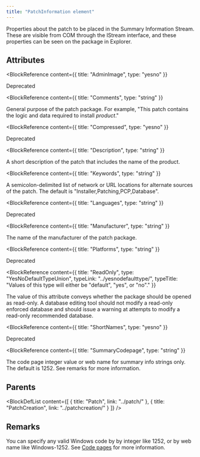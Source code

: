 ```yaml
---
title: "PatchInformation element"
---
```



Properties about the patch to be placed in the Summary Information Stream. These are visible from COM through the IStream interface, and these properties can be seen on the package in Explorer.


## Attributes

<BlockWrapper>

  <BlockReference
    content={{
      title: "AdminImage",
      type: "yesno"
    }}
  >
  Deprecated
  </BlockReference>

  <BlockReference
    content={{
      title: "Comments",
      type: "string"
    }}
  >
  General purpose of the patch package. For example, "This patch contains the logic and data required to install _product_."
  </BlockReference>

  <BlockReference
    content={{
      title: "Compressed",
      type: "yesno"
    }}
  >
  Deprecated
  </BlockReference>

  <BlockReference
    content={{
      title: "Description",
      type: "string"
    }}
  >
  A short description of the patch that includes the name of the product.
  </BlockReference>

  <BlockReference
    content={{
      title: "Keywords",
      type: "string"
    }}
  >
  A semicolon-delimited list of network or URL locations for alternate sources of the patch. The default is "Installer,Patching,PCP,Database".
  </BlockReference>

  <BlockReference
    content={{
      title: "Languages",
      type: "string"
    }}
  >
  Deprecated
  </BlockReference>

  <BlockReference
    content={{
      title: "Manufacturer",
      type: "string"
    }}
  >
  The name of the manufacturer of the patch package.
  </BlockReference>

  <BlockReference
    content={{
      title: "Platforms",
      type: "string"
    }}
  >
  Deprecated
  </BlockReference>

  <BlockReference
    content={{
      title: "ReadOnly",
      type: "YesNoDefaultTypeUnion",
      typeLink: "../yesnodefaulttype/",
      typeTitle: "Values of this type will either be \"default\", \"yes\", or \"no\"."
    }}
  >
  The value of this attribute conveys whether the package should be opened as read-only.
   A database editing tool should not modify a read-only enforced database and should
   issue a warning at attempts to modify a read-only recommended database.
  </BlockReference>

  <BlockReference
    content={{
      title: "ShortNames",
      type: "yesno"
    }}
  >
  Deprecated
  </BlockReference>

  <BlockReference
    content={{
      title: "SummaryCodepage",
      type: "string"
    }}
  >
  The code page integer value or web name for summary info strings only. The default is 1252. See remarks for more information.
  </BlockReference>

</BlockWrapper>


## Parents

<BlockDefList content={[
    {
      title: "Patch",
      link: "../patch/"
    },
    {
      title: "PatchCreation",
      link: "../patchcreation/"
    }
  ]}
/>

## Remarks

You can specify any valid Windows code by by integer like 1252, or by web name like Windows-1252. See [Code pages](../../tools/codepage.md) for more information.

